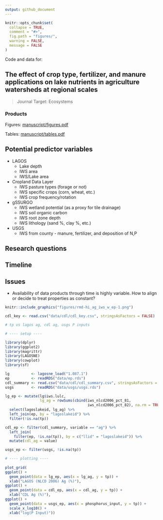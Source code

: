 ```yaml
---
output: github_document
---
```


<!-- README.md is generated from README.Rmd. Please edit that file -->

```r
knitr::opts_chunk$set(
  collapse = TRUE,
  comment = "#>",
  fig.path = "figures/",
  warning = FALSE,
  message = FALSE
)
```

Code and data for:

## The effect of crop type, fertilizer, and manure applications on lake nutrients in agriculture watersheds at regional scales

> Journal Target: Ecosystems

### Products

Figures: [manuscript/figures.pdf](manuscript/figures.pdf)

Tables: [manuscript/tables.pdf](manuscript/tables.pdf)

## Potential predictor variables

* LAGOS
    * Lake depth
    * IWS area
    * IWS/Lake area
* Cropland Data Layer
    * IWS pasture types (forage or not)
    * IWS specific crops (corn, wheat, etc.)
    * IWS crop frequency/rotation
* gSSURGO
    * IWS wetland potential (as a proxy for tile drainage)
    * IWS soil organic carbon
    * IWS root zone depth
    * IWS lithology (sand %, clay %, etc.)
* USGS
    * IWS from county - manure, fertilizer, and deposition of N,P

## Research questions

## Timeline

## Issues

* Availability of data products through time is highly variable. How to align or decide to treat properties as constant?

```r
knitr::include_graphics("figures/rmd-hi_ag_iws_w_ep-1.png")
```

```r
cdl_key <- read.csv("data/cdl/cdl_key.csv", stringsAsFactors = FALSE)
```

```r
# tp vs lagos ag, cdl ag, usgs P inputs

# ---- setup ----

library(dplyr)
library(ggplot2)
library(magrittr)
library(LAGOSNE)
library(cowplot)
library(sf)

lg          <- lagosne_load("1.087.1")
ep          <- readRDS("data/ep.rds")
cdl_summary <- read.csv("data/cdl/cdl_summary.csv", stringsAsFactors = FALSE)
usgs        <- readRDS("data/usgs/usgs.rds")

lg_ep <- mutate(lg$iws.lulc, 
                lg_ag = rowSums(cbind(iws_nlcd2006_pct_81, 
                                      iws_nlcd2006_pct_82), na.rm = TRUE)) %>%
  select(lagoslakeid, lg_ag) %>%
  left_join(ep, by = "lagoslakeid") %>%
  filter(!is.na(tp))

cdl_ep <- filter(cdl_summary, variable == "ag") %>%
  left_join(
    filter(ep, !is.na(tp)), by = c("llid" = "lagoslakeid")) %>%
  mutate(cdl_ag = value)

usgs_ep <- filter(usgs, !is.na(tp))

# ---- plotting ----
  
plot_grid(
ggplot() +
  geom_point(data = lg_ep, aes(x = lg_ag, y = tp)) +
  xlab("LAGOS (NLCD 2006) Ag (%)"),
ggplot() +
  geom_point(data = cdl_ep, aes(x = cdl_ag, y = tp)) +
  xlab("CDL Ag (%)"),
ggplot() + 
  geom_point(data = usgs_ep, aes(x = phosphorus_input, y = tp)) + 
  scale_x_log10() + 
  xlab("log(P Input)"))

```

